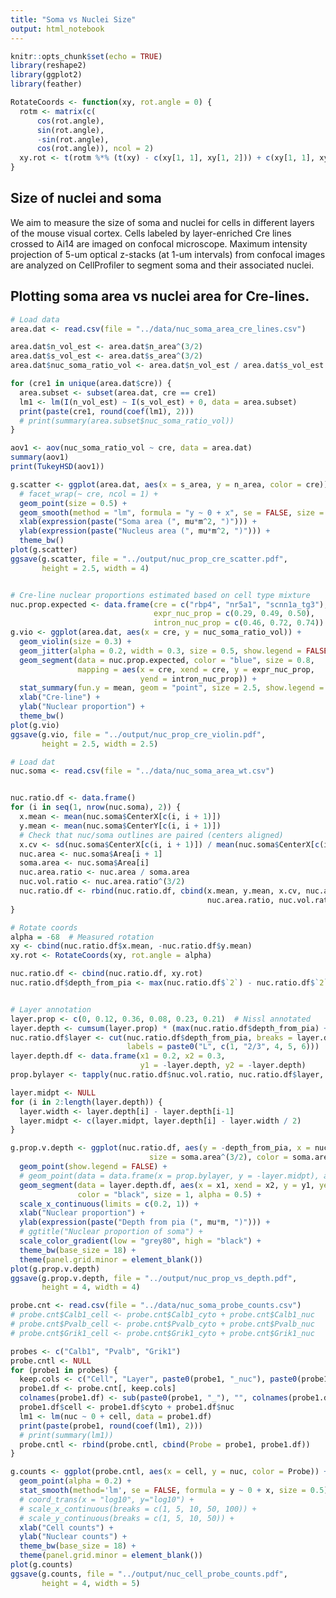 ```yaml
---
title: "Soma vs Nuclei Size"
output: html_notebook
---
```


```r
knitr::opts_chunk$set(echo = TRUE)
library(reshape2)
library(ggplot2)
library(feather)

RotateCoords <- function(xy, rot.angle = 0) {
  rotm <- matrix(c(
      cos(rot.angle),
      sin(rot.angle),
      -sin(rot.angle),
      cos(rot.angle)), ncol = 2)
  xy.rot <- t(rotm %*% (t(xy) - c(xy[1, 1], xy[1, 2])) + c(xy[1, 1], xy[1, 2]))
}
```

## Size of nuclei and soma 

We aim to measure the size of soma and nuclei for cells in different layers of the mouse visual cortex. Cells labeled by layer-enriched Cre lines crossed to Ai14 are imaged on confocal microscope. Maximum intensity projection of 5-um optical z-stacks (at 1-um intervals) from confocal images are analyzed on CellProfiler to segment soma and their associated nuclei.

## Plotting soma area vs nuclei area for Cre-lines.
```r
# Load data
area.dat <- read.csv(file = "../data/nuc_soma_area_cre_lines.csv")

area.dat$n_vol_est <- area.dat$n_area^(3/2)
area.dat$s_vol_est <- area.dat$s_area^(3/2)
area.dat$nuc_soma_ratio_vol <- area.dat$n_vol_est / area.dat$s_vol_est

for (cre1 in unique(area.dat$cre)) {
  area.subset <- subset(area.dat, cre == cre1)
  lm1 <- lm(I(n_vol_est) ~ I(s_vol_est) + 0, data = area.subset)
  print(paste(cre1, round(coef(lm1), 2)))
  # print(summary(area.subset$nuc_soma_ratio_vol))
}

aov1 <- aov(nuc_soma_ratio_vol ~ cre, data = area.dat)
summary(aov1)
print(TukeyHSD(aov1))

g.scatter <- ggplot(area.dat, aes(x = s_area, y = n_area, color = cre)) +
  # facet_wrap(~ cre, ncol = 1) +
  geom_point(size = 0.5) +
  geom_smooth(method = "lm", formula = "y ~ 0 + x", se = FALSE, size = 0.3) + 
  xlab(expression(paste("Soma area (", mu*m^2, ")"))) +
  ylab(expression(paste("Nucleus area (", mu*m^2, ")"))) +
  theme_bw()
plot(g.scatter)
ggsave(g.scatter, file = "../output/nuc_prop_cre_scatter.pdf", 
       height = 2.5, width = 4)


# Cre-line nuclear proportions estimated based on cell type mixture
nuc.prop.expected <- data.frame(cre = c("rbp4", "nr5a1", "scnn1a_tg3"),
                                expr_nuc_prop = c(0.29, 0.49, 0.50),
                                intron_nuc_prop = c(0.46, 0.72, 0.74))
g.vio <- ggplot(area.dat, aes(x = cre, y = nuc_soma_ratio_vol)) +
  geom_violin(size = 0.3) +
  geom_jitter(alpha = 0.2, width = 0.3, size = 0.5, show.legend = FALSE) +
  geom_segment(data = nuc.prop.expected, color = "blue", size = 0.8,   
               mapping = aes(x = cre, xend = cre, y = expr_nuc_prop, 
                             yend = intron_nuc_prop)) +
  stat_summary(fun.y = mean, geom = "point", size = 2.5, show.legend = FALSE) +
  xlab("Cre-line") +
  ylab("Nuclear proportion") +
  theme_bw()
plot(g.vio)
ggsave(g.vio, file = "../output/nuc_prop_cre_violin.pdf", 
       height = 2.5, width = 2.5)

```

```r
# Load dat
nuc.soma <- read.csv(file = "../data/nuc_soma_area_wt.csv")


nuc.ratio.df <- data.frame()
for (i in seq(1, nrow(nuc.soma), 2)) {
  x.mean <- mean(nuc.soma$CenterX[c(i, i + 1)])
  y.mean <- mean(nuc.soma$CenterY[c(i, i + 1)])
  # Check that nuc/soma outlines are paired (centers aligned)
  x.cv <- sd(nuc.soma$CenterX[c(i, i + 1)]) / mean(nuc.soma$CenterX[c(i, i + 1)])
  nuc.area <- nuc.soma$Area[i + 1]
  soma.area <- nuc.soma$Area[i]
  nuc.area.ratio <- nuc.area / soma.area
  nuc.vol.ratio <- nuc.area.ratio^(3/2)
  nuc.ratio.df <- rbind(nuc.ratio.df, cbind(x.mean, y.mean, x.cv, nuc.area, soma.area,
                                            nuc.area.ratio, nuc.vol.ratio))
}

# Rotate coords
alpha = -68  # Measured rotation
xy <- cbind(nuc.ratio.df$x.mean, -nuc.ratio.df$y.mean)
xy.rot <- RotateCoords(xy, rot.angle = alpha)

nuc.ratio.df <- cbind(nuc.ratio.df, xy.rot)
nuc.ratio.df$depth_from_pia <- max(nuc.ratio.df$`2`) - nuc.ratio.df$`2` + 30


# Layer annotation
layer.prop <- c(0, 0.12, 0.36, 0.08, 0.23, 0.21)  # Nissl annotated
layer.depth <- cumsum(layer.prop) * (max(nuc.ratio.df$depth_from_pia) + 10)
nuc.ratio.df$layer <- cut(nuc.ratio.df$depth_from_pia, breaks = layer.depth,
                          labels = paste0("L", c(1, "2/3", 4, 5, 6)))
layer.depth.df <- data.frame(x1 = 0.2, x2 = 0.3,
                             y1 = -layer.depth, y2 = -layer.depth)
prop.bylayer <- tapply(nuc.ratio.df$nuc.vol.ratio, nuc.ratio.df$layer, mean)

layer.midpt <- NULL
for (i in 2:length(layer.depth)) {
  layer.width <- layer.depth[i] - layer.depth[i-1]
  layer.midpt <- c(layer.midpt, layer.depth[i] - layer.width / 2)
}

g.prop.v.depth <- ggplot(nuc.ratio.df, aes(y = -depth_from_pia, x = nuc.vol.ratio,
                               size = soma.area^(3/2), color = soma.area^(3/2))) +
  geom_point(show.legend = FALSE) +
  # geom_point(data = data.frame(x = prop.bylayer, y = -layer.midpt), aes(x = x, y = y)) +
  geom_segment(data = layer.depth.df, aes(x = x1, xend = x2, y = y1, yend = y2),
               color = "black", size = 1, alpha = 0.5) +
  scale_x_continuous(limits = c(0.2, 1)) +
  xlab("Nuclear proportion") +
  ylab(expression(paste("Depth from pia (", mu*m, ")"))) +
  # ggtitle("Nuclear proportion of soma") +
  scale_color_gradient(low = "grey80", high = "black") +
  theme_bw(base_size = 18) +
  theme(panel.grid.minor = element_blank())
plot(g.prop.v.depth)
ggsave(g.prop.v.depth, file = "../output/nuc_prop_vs_depth.pdf", 
       height = 4, width = 4)

```


```r
probe.cnt <- read.csv(file = "../data/nuc_soma_probe_counts.csv")
# probe.cnt$Calb1_cell <- probe.cnt$Calb1_cyto + probe.cnt$Calb1_nuc
# probe.cnt$Pvalb_cell <- probe.cnt$Pvalb_cyto + probe.cnt$Pvalb_nuc
# probe.cnt$Grik1_cell <- probe.cnt$Grik1_cyto + probe.cnt$Grik1_nuc

probes <- c("Calb1", "Pvalb", "Grik1")
probe.cntl <- NULL
for (probe1 in probes) {
  keep.cols <- c("Cell", "Layer", paste0(probe1, "_nuc"), paste0(probe1, "_cyto"))
  probe1.df <- probe.cnt[, keep.cols]
  colnames(probe1.df) <- sub(paste0(probe1, "_"), "", colnames(probe1.df))
  probe1.df$cell <- probe1.df$cyto + probe1.df$nuc
  lm1 <- lm(nuc ~ 0 + cell, data = probe1.df)
  print(paste(probe1, round(coef(lm1), 2)))
  # print(summary(lm1))
  probe.cntl <- rbind(probe.cntl, cbind(Probe = probe1, probe1.df))
}

g.counts <- ggplot(probe.cntl, aes(x = cell, y = nuc, color = Probe)) +
  geom_point(alpha = 0.2) +
  stat_smooth(method='lm', se = FALSE, formula = y ~ 0 + x, size = 0.5) +
  # coord_trans(x = "log10", y="log10") +
  # scale_x_continuous(breaks = c(1, 5, 10, 50, 100)) +
  # scale_y_continuous(breaks = c(1, 5, 10, 50)) +
  xlab("Cell counts") +
  ylab("Nuclear counts") +
  theme_bw(base_size = 18) +
  theme(panel.grid.minor = element_blank())
plot(g.counts)
ggsave(g.counts, file = "../output/nuc_cell_probe_counts.pdf", 
       height = 4, width = 5)


```

